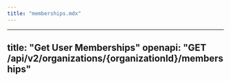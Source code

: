 ```yaml
---
title: "memberships.mdx"
---
```


---
title: "Get User Memberships"
openapi: "GET /api/v2/organizations/{organizationId}/memberships"
---
